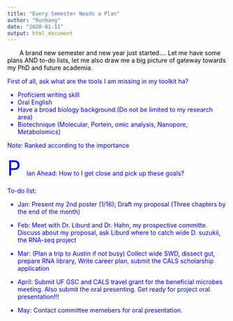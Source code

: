 ```yaml
---
title: "Every Semester Needs a Plan"
author: "Runhang"
date: "2020-01-11"
output: html_document
---
```


&emsp;&emsp;<font color=black>A brand new semester and new year just started.... Let me have some plans AND to-do lists, let me also draw me a big picture of gateway towards my PhD and future academia.</font>

<font color=blue>First of all, ask what are the tools I am missing in my toolkit ha?

- Proficient writing skill 
- Oral English
- Have a broad biology background.(Do not be limited to my research area)
- Biotechnique (Molecular, Portein, omic analysis, Nanopore, Metabolomics)

Note: Ranked according to the importance

<font size=8> P </font>lan Ahead: How to I get close and pick up these goals?

To-do list:

- Jan: Present my 2nd poster (1/16); Draft my proposal (Three chapters by the end of the month)

- Feb: Meet with Dr. Liburd and Dr. Hahn, my prospective committe. Discuss about my proposal, ask Liburd where to catch wide D. suzukii, the RNA-seq project

- Mar: (Plan a trip to Austin if not busy) Collect wide SWD, dissect gut, prepare RNA library, Write career plan, submit the CALS scholarship application

- April: Submit UF GSC and CALS travel grant for the beneficial microbes meeting. Also submit the oral presenting. Get ready for project oral presentation!!!

- May: Contact committee memebers for oral presentation. 



